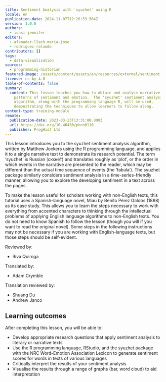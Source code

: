 ```yaml
---
title: Sentiment Analysis with 'syuzhet' using R
locale: en
publication-date: 2024-11-07T12:26:53.564Z
version: 1.0.0
authors:
  - isasi-jennifer
editors:
  - afanador-llach-maria-jose
  - rodriguez-rolando
contributors: []
tags:
  - data-visualisation
sources:
  - programming-historian
featured-image: /assets/content/assets/en/resources/external/sentiment-analysis-with-syuzhet-using-r/featured-image.png
license: cc-by-4.0
table-of-contents: false
summary:
  content: This lesson teaches you how to obtain and analyse narrative texts for
    patterns of sentiment and emotion.  The 'syuzhet' sentiment analysis
    algorithm, along with the programming language R, will be used,
    demonstrating the techniques to allow learners to follow along.
content-type: training-module
remote:
  publication-date: 2023-03-23T13:31:00.000Z
  url: https://doi.org/10.46430/phen0110
  publisher: ProgHist Ltd
---
```

This lesson introduces you to the syuzhet sentiment analysis algorithm, written by Matthew Jockers using the R programming language, and applies it to a single narrative text to demonstrate its research potential. The term ‘syuzhet’ is Russian (сюже́т) and translates roughly as ‘plot’, or the order in which events in the narrative are presented to the reader, which may be different than the actual time sequence of events (the ‘fabula’). The syuzhet package similarly considers sentiment analysis in a time-series-friendly manner, allowing you to explore the developing sentiment in a text across the pages.

To make the lesson useful for scholars working with non-English texts, this tutorial uses a Spanish-language novel, Miau by Benito Pérez Galdós (1888) as its case study. This allows you to learn the steps necessary to work with everything from accented characters to thinking through the intellectual problems of applying English language algorithms to non-English texts. You do not need to know Spanish to follow the lesson (though you will if you want to read the original novel). Some steps in the following instructions may not be necessary if you are working with English-language texts, but those steps should be self-evident.

Reviewed by:

* Riva Quiroga

Translated by:

* Adam Crymble

Translation reviewed by:

* Shuang Du
* Andrew Janco

## Learning outcomes

After completing this lesson, you will be able to:

* Develop appropriate research questions that apply sentiment analysis to literary or narrative texts
* Use the R programming language, RStudio, and the syuzhet package with the NRC Word-Emotion Association Lexicon to generate sentiment scores for words in texts of various languages
* Critically interpret the results of your sentiment analysis
* Visualise the results through a range of graphs (bar, word cloud) to aid interpretation

<ExternalResource title="Interested in learning more?" subtitle="Check out this lesson on Programming Historian's website" url="https://doi.org/10.46430/phen0110" />

